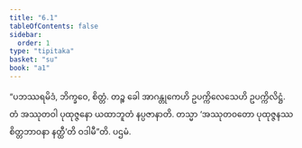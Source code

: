 ```yaml
---
title: "6.1"
tableOfContents: false
sidebar:
  order: 1
type: "tipitaka"
basket: "su"
book: "a1"
---
```



<DynamicBreadcrumb />

<Division number="51" book="a1">

<Paragraph number="108" book="a1">
“ပဘဿရမိဒံ, ဘိက္ခဝေ, စိတ္တံ. တဉ္စ ခေါ အာဂန္တုကေဟိ ဥပက္ကိလေသေဟိ ဥပက္ကိလိဋ္ဌံ. တံ အဿုတဝါ ပုထုဇ္ဇနော ယထာဘူတံ နပ္ပဇာနာတိ. တသ္မာ ‘အဿုတဝတော ပုထုဇ္ဇနဿ စိတ္တဘာဝနာ နတ္ထီ’တိ ဝဒါမီ”တိ.

</Paragraph>
</Division>

<Paragraph number="109" type="center" book="a1">
ပဌမံ.
</Paragraph>